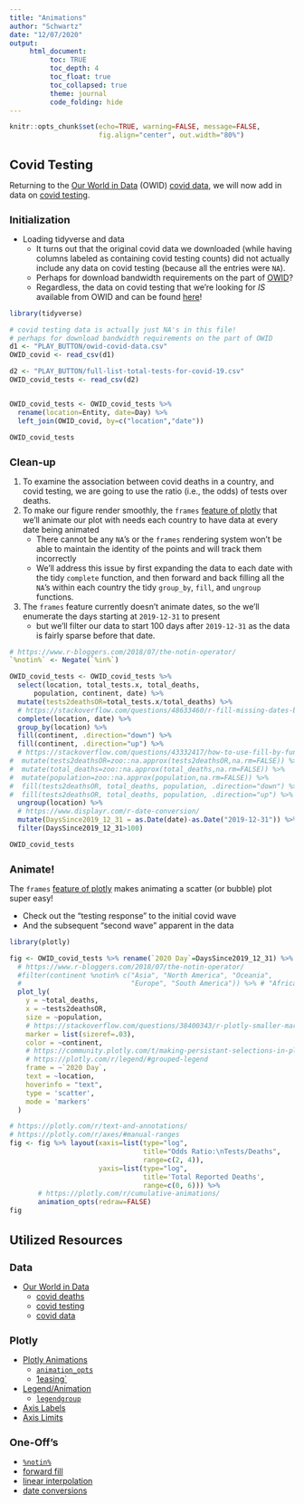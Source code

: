 ```yaml
---
title: "Animations"
author: "Schwartz"
date: "12/07/2020"
output:
     html_document:
          toc: TRUE
          toc_depth: 4
          toc_float: true
          toc_collapsed: true
          theme: journal
          code_folding: hide
---
```


<!--- Change font size for headers --->
<style>
h1.title {
  font-size: 28px;
}
h1 {
  font-size: 22px;
}
h2 {
  font-size: 18px;
}
h3 { 
  font-size: 14px;
}

</style>

```r
knitr::opts_chunk$set(echo=TRUE, warning=FALSE, message=FALSE, 
                      fig.align="center", out.width="80%")
```

# Covid Testing

Returning to the [Our World in Data](https://ourworldindata.org/) (OWID) 
[covid data](https://ourworldindata.org/covid-deaths), we will now add in
data on [covid testing](https://ourworldindata.org/grapher/full-list-total-tests-for-covid-19).

## Initialization

- Loading tidyverse and data
  - It turns out that the original covid data we downloaded 
  (while having columns labeled as containing covid testing counts) did not 
  actually include any data on covid testing (because all the entries were `NA`).
  - Perhaps for download bandwidth requirements on the part of [OWID](https://ourworldindata.org/coronavirus#deaths-due-to-covid-19)?
  - Regardless, the data on covid testing that we're looking for *IS* available
  from OWID and can be found [here](https://ourworldindata.org/grapher/full-list-total-tests-for-covid-19)!
 
```r

library(tidyverse)

# covid testing data is actually just NA's in this file!
# perhaps for download bandwidth requirements on the part of OWID
d1 <- "PLAY_BUTTON/owid-covid-data.csv" 
OWID_covid <- read_csv(d1)

d2 <- "PLAY_BUTTON/full-list-total-tests-for-covid-19.csv"
OWID_covid_tests <- read_csv(d2)


OWID_covid_tests <- OWID_covid_tests %>% 
  rename(location=Entity, date=Day) %>% 
  left_join(OWID_covid, by=c("location","date"))

OWID_covid_tests
```

## Clean-up


1. To examine the association between covid deaths in a country, and covid 
   testing, we are going to use the ratio (i.e., the odds) of tests over deaths.
2. To make our figure render smoothly, the `frames` 
   [feature of plotly](https://plotly.com/r/animations/) that we'll animate
   our plot with needs each country to have data at every date being animated
    - There cannot be any `NA`'s or the `frames` rendering system won't be able
    to maintain the identity of the points and will track them incorrectly 
    - We'll address this issue by first expanding the data to each date with the 
    tidy `complete` function, and then forward and back filling all the `NA`'s 
    within each country the tidy `group_by`, `fill`, and `ungroup` functions.
3. The `frames` feature currently doesn't animate dates, so the we'll enumerate
   the days starting at `2019-12-31` to present  
    - but we'll filter our data to start 100 days after `2019-12-31` as the data
    is fairly sparse before that date.

```r
# https://www.r-bloggers.com/2018/07/the-notin-operator/
`%notin%` <- Negate(`%in%`)

OWID_covid_tests <- OWID_covid_tests %>% 
  select(location, total_tests.x, total_deaths,
      population, continent, date) %>%
  mutate(tests2deathsOR=total_tests.x/total_deaths) %>%
  # https://stackoverflow.com/questions/48633460/r-fill-missing-dates-by-group
  complete(location, date) %>%
  group_by(location) %>%
  fill(continent, .direction="down") %>%
  fill(continent, .direction="up") %>%
  # https://stackoverflow.com/questions/43332417/how-to-use-fill-by-function-with-na-approx-linear-interpolation-inside-dpl
#  mutate(tests2deathsOR=zoo::na.approx(tests2deathsOR,na.rm=FALSE)) %>%
#  mutate(total_deaths=zoo::na.approx(total_deaths,na.rm=FALSE)) %>%
#  mutate(population=zoo::na.approx(population,na.rm=FALSE)) %>%
#  fill(tests2deathsOR, total_deaths, population, .direction="down") %>%
#  fill(tests2deathsOR, total_deaths, population, .direction="up") %>%
  ungroup(location) %>%
  # https://www.displayr.com/r-date-conversion/
  mutate(DaysSince2019_12_31 = as.Date(date)-as.Date("2019-12-31")) %>%
  filter(DaysSince2019_12_31>100)

OWID_covid_tests
```

## Animate!

The `frames` [feature of plotly](https://plotly.com/r/animations/) makes
animating a scatter (or bubble) plot super easy!

- Check out the "testing response" to the initial covid wave
- And the subsequent "second wave" apparent in the data

```r
library(plotly)

fig <- OWID_covid_tests %>% rename(`2020 Day`=DaysSince2019_12_31) %>%
  # https://www.r-bloggers.com/2018/07/the-notin-operator/
  #filter(continent %notin% c("Asia", "North America", "Oceania", 
  #                           "Europe", "South America")) %>% # "Africa", 
  plot_ly(
    y = ~total_deaths, 
    x = ~tests2deathsOR,
    size = ~population, 
    # https://stackoverflow.com/questions/38400343/r-plotly-smaller-markers-in-bubble-plot
    marker = list(sizeref=.03),
    color = ~continent, 
    # https://community.plotly.com/t/making-persistant-selections-in-plotlys-legend-for-animations/5640
    # https://plotly.com/r/legend/#grouped-legend
    frame = ~`2020 Day`, 
    text = ~location, 
    hoverinfo = "text",
    type = 'scatter',
    mode = 'markers'
  )

# https://plotly.com/r/text-and-annotations/
# https://plotly.com/r/axes/#manual-ranges
fig <- fig %>% layout(xaxis=list(type="log", 
                                 title="Odds Ratio:\nTests/Deaths",
                                 range=c(2, 4)), 
                      yaxis=list(type="log",
                                 title='Total Reported Deaths',
                                 range=c(0, 6))) %>%
       # https://plotly.com/r/cumulative-animations/
       animation_opts(redraw=FALSE)
fig
```



# Utilized Resources

## Data

- [Our World in Data](https://ourworldindata.org/) 
  - [covid deaths](https://ourworldindata.org/covid-deaths)
  - [covid testing](https://ourworldindata.org/grapher/full-list-total-tests-for-covid-19)
  - [covid data](https://ourworldindata.org/coronavirus#deaths-due-to-covid-19)

## Plotly
- [Plotly Animations](https://plotly.com/r/animations/) 
  - [`animation_opts`](https://plotly.com/r/cumulative-animations/)
  - [1easing`](https://github.com/plotly/plotly.js/blob/master/src/plots/animation_attributes.js)
- [Legend/Animation](https://community.plotly.com/t/making-persistant-selections-in-plotlys-legend-for-animations/5640)
  - [`legendgroup`](https://plotly.com/r/legend/#grouped-legend)
- [Axis Labels](https://plotly.com/r/text-and-annotations/)
- [Axis Limits](https://plotly.com/r/axes/#manual-ranges)

## One-Off's
- [`%notin%`](https://www.r-bloggers.com/2018/07/the-notin-operator/)
- [forward fill](https://stackoverflow.com/questions/48633460/r-fill-missing-dates-by-group)
- [linear interpolation](https://stackoverflow.com/questions/43332417/how-to-use-fill-by-function-with-na-approx-linear-interpolation-inside-dpl)
- [date conversions](https://www.displayr.com/r-date-conversion/)
